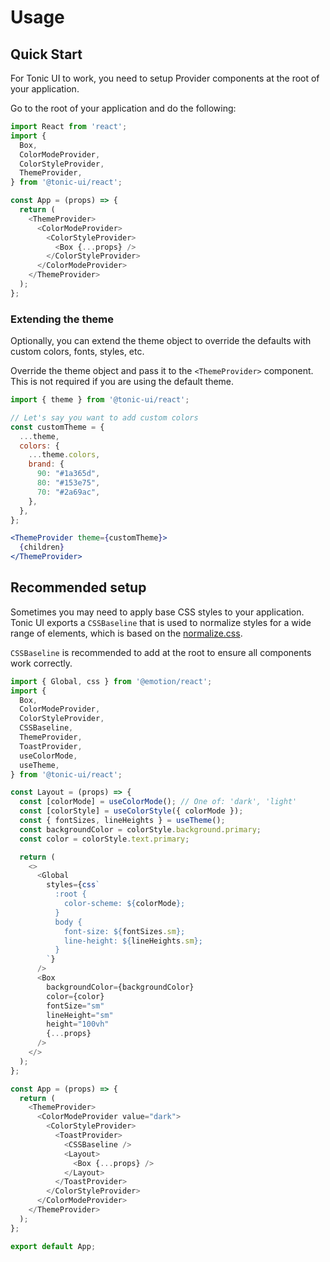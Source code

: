 # Usage

## Quick Start

For Tonic UI to work, you need to setup Provider components at the root of your application.

Go to the root of your application and do the following:

```js
import React from 'react';
import {
  Box,
  ColorModeProvider,
  ColorStyleProvider,
  ThemeProvider,
} from '@tonic-ui/react';

const App = (props) => {
  return (
    <ThemeProvider>
      <ColorModeProvider>
        <ColorStyleProvider>
          <Box {...props} />
        </ColorStyleProvider>
      </ColorModeProvider>
    </ThemeProvider>
  );
};
```

### Extending the theme

Optionally, you can extend the theme object to override the defaults with custom colors, fonts, styles, etc.

Override the theme object and pass it to the `<ThemeProvider>` component. This is not required if you are using the default theme.

```js
import { theme } from '@tonic-ui/react';

// Let's say you want to add custom colors
const customTheme = {
  ...theme,
  colors: {
    ...theme.colors,
    brand: {
      90: "#1a365d",
      80: "#153e75",
      70: "#2a69ac",
    },
  },
};
```

```jsx disabled
<ThemeProvider theme={customTheme}>
  {children}
</ThemeProvider>
```

## Recommended setup

Sometimes you may need to apply base CSS styles to your application. Tonic UI exports a `CSSBaseline` that is used to normalize styles for a wide range of elements, which is based on the [normalize.css](https://github.com/necolas/normalize.css).

`CSSBaseline` is recommended to add at the root to ensure all components work correctly.

```js
import { Global, css } from '@emotion/react';
import {
  Box,
  ColorModeProvider,
  ColorStyleProvider,
  CSSBaseline,
  ThemeProvider,
  ToastProvider,
  useColorMode,
  useTheme,
} from '@tonic-ui/react';

const Layout = (props) => {
  const [colorMode] = useColorMode(); // One of: 'dark', 'light'
  const [colorStyle] = useColorStyle({ colorMode });
  const { fontSizes, lineHeights } = useTheme();
  const backgroundColor = colorStyle.background.primary;
  const color = colorStyle.text.primary;

  return (
    <>
      <Global
        styles={css`
          :root {
            color-scheme: ${colorMode};
          }
          body {
            font-size: ${fontSizes.sm};
            line-height: ${lineHeights.sm};
          }
        `}
      />
      <Box
        backgroundColor={backgroundColor}
        color={color}
        fontSize="sm"
        lineHeight="sm"
        height="100vh"
        {...props}
      />
    </>
  );
};

const App = (props) => {
  return (
    <ThemeProvider>
      <ColorModeProvider value="dark">
        <ColorStyleProvider>
          <ToastProvider>
            <CSSBaseline />
            <Layout>
              <Box {...props} />
            </Layout>
          </ToastProvider>
        </ColorStyleProvider>
      </ColorModeProvider>
    </ThemeProvider>
  );
};

export default App;
```
